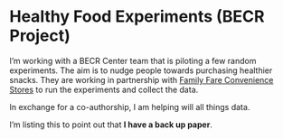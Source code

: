# Healthy Food Experiments (BECR Project)

I'm working with a BECR Center team that is piloting a few random experiments. The aim is to nudge people towards purchasing healthier snacks. They are working in partnership with [Family Fare Convenience Stores](http://familyfareconveniencestores.com) to run the experiments and collect the data.

In exchange for a co-authorship, I am helping will all things data. 

I'm listing this to point out that **I have a back up paper**.

